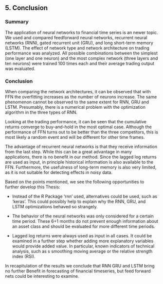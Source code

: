 ## 5. Conclusion {#conclusion}

### Summary

The application of neural networks to financial time series is an newer topic. We used and compared feedforward neural networks, recurrent neural networks (RNN), gated recurrent unit (GRU), and long short-term memory (LSTM). The effect of network type and network architecture on trading performance was analyzed. All possible combinations between the simplest (one layer and one neuron) and the most complex network (three layers and ten neurons) were trained 100 times each and their average trading output was evaluated.

### Conclusion
When comparing the network architectures, it can be observed that with FFN the overfitting increases as the number of neurons increase. The same phenomenon cannot be observed to the same extent for RNN, GRU and LSTM. Presumably, there is a numerical problem with the optimization algorithm in the three types of RNN. 

Looking at the trading performance, it can be seen that the cumulative returns converge to buy-and-hold in the most optimal case. Although the performance of FFN turns out to be better than the three competitors, this is most likely a random event and will be different for other time frames. 

The advantage of recurrent neural networks is that they receive information from the last step. While this can be a great advantage in many applications, there is no benefit in our method. Since the lagged log returns are used as input, in principle historical information is also available to the FFN. Furthermore, the usefulness of long-term memory is also very limited, as it is not suitable for detecting effects in noisy data. 

Based on the points mentioned, we see the following opportunities to further develop this Thesis:

- Instead of the R Package 'rnn' used, alternatives could be used, such as 'keras'. This could possibly help to explain why the RNN, GRU, and LSTM optimizations behaved so strangely. 

- The behavior of the neural networks was only considered for a certain time period. These 6+1 months do not prevent enough information about an asset class and should be evaluated for more different time periods. 

- Lagged log returns were always used as input in all cases. It could be examined in a further step whether adding more explanatory variables would provide added value. In particular, known indicators of technical analysis, such as s smoothing moving average or the relative strength index (RSI).



In recapitulation of the results we conclude that RNN GRU and LSTM bring no further Benefit in forecasting of financial timeseries, but feed forward nets could be interesting to examine.